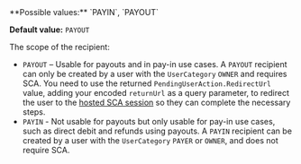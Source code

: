 <ParamField body="RecipientScope" type="string">
**Possible values:** `PAYIN`, `PAYOUT`

**Default value:** `PAYOUT`

The scope of the recipient: 
- `PAYOUT` – Usable for payouts and in pay-in use cases. A `PAYOUT` recipient can only be created by a user with the `UserCategory` `OWNER` and requires SCA. You need to use the returned `PendingUserAction.RedirectUrl` value, adding your encoded `returnUrl` as a query parameter, to redirect the user to the [hosted SCA session](/guides/sca/session) so they can complete the necessary steps.
- `PAYIN` - Not usable for payouts but only usable for pay-in use cases, such as direct debit and refunds using payouts. A `PAYIN` recipient can be created by a user with the `UserCategory` `PAYER` or `OWNER`, and does not require SCA.
</ParamField>